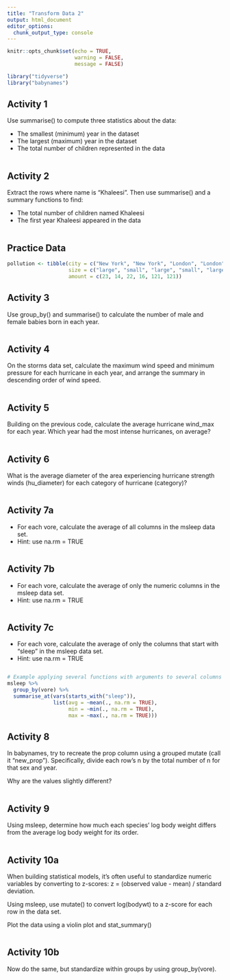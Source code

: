 ```yaml
---
title: "Transform Data 2"
output: html_document
editor_options: 
  chunk_output_type: console
---
```


```r
knitr::opts_chunk$set(echo = TRUE,
                      warning = FALSE,
                      message = FALSE)
```

```r
library("tidyverse")
library("babynames")
```


## Activity 1

Use summarise() to compute three statistics about the data:

- The smallest (minimum) year in the dataset
- The largest (maximum) year in the dataset
- The total number of children represented in the data

```r

```


## Activity 2

Extract the rows where name is "Khaleesi". Then use summarise() and a summary functions to find:

- The total number of children named Khaleesi
- The first year Khaleesi appeared in the data

```r

```


## Practice Data

```r
pollution <- tibble(city = c("New York", "New York", "London", "London", "Beijing", "Beijing"),
                    size = c("large", "small", "large", "small", "large", "small"),
                    amount = c(23, 14, 22, 16, 121, 121))
```


## Activity 3

Use group_by() and summarise() to calculate the number of male and female babies born in each year. 

```r

```


## Activity 4

On the storms data set, calculate the maximum wind speed and minimum pressure for each hurricane in each year, and arrange the summary in descending order of wind speed.

```r

```


## Activity 5

Building on the previous code, calculate the average hurricane wind_max for each year. Which year had the most intense hurricanes, on average?

```r

```


## Activity 6

What is the average diameter of the area experiencing hurricane strength winds (hu_diameter) for each category of hurricane (category)?

```r

```


## Activity 7a

- For each vore, calculate the average of all columns in the msleep data set.
- Hint: use na.rm = TRUE

```r

```


## Activity 7b

- For each vore, calculate the average of only the numeric columns in the msleep data set.
- Hint: use na.rm = TRUE

```r

```


## Activity 7c

- For each vore, calculate the average of only the columns that start with "sleep" in the msleep data set.
- Hint: use na.rm = TRUE

```r

```


```r
# Example applying several functions with arguments to several columns (not discussed in class)
msleep %>% 
  group_by(vore) %>% 
  summarise_at(vars(starts_with("sleep")), 
               list(avg = ~mean(., na.rm = TRUE),
                    min = ~min(., na.rm = TRUE),
                    max = ~max(., na.rm = TRUE)))
```

## Activity 8

In babynames, try to recreate the prop column using a grouped mutate (call it "new_prop"). Specifically, divide each row's n by the total number of n for that sex and year.

Why are the values slightly different?


```r

```


## Activity 9

Using msleep, determine how much each species' log body weight differs from the average log body weight for its order.


```r

```


## Activity 10a

When building statistical models, it's often useful to standardize numeric variables by converting to z-scores:
z = (observed value - mean)  / standard deviation.

Using msleep, use mutate() to convert log(bodywt) to a z-score for each row in the data set.

Plot the data using a violin plot and stat_summary()

```r

```


## Activity 10b

Now do the same, but standardize within groups by using group_by(vore).

```r

```